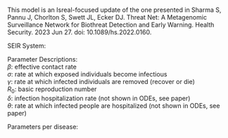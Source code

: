 
###
This model is an Isreal-focused update of the one presented in Sharma S, Pannu J, Chorlton S, Swett JL, Ecker DJ. Threat Net: A Metagenomic Surveillance Network for  Biothreat Detection and Early Warning. Health Security. 2023 Jun 27. doi: 10.1089/hs.2022.0160.


SEIR System:
\begin{align*}

\frac{dS}{dt} &= - \underbrace{\beta S I / N}_\textrm{exposure to infection} 

\\

\frac{dE}{dt} &=  \underbrace{\beta S I / N}_\textrm{exposure to infection} - \underbrace{\sigma E}_\textrm{latency period}

\\

\frac{dI}{dt} &=  \underbrace{\sigma E}_\textrm{latency period} - \underbrace{\gamma I}_\text{recovery}

\\

\frac{dR}{dt} &= \underbrace{\gamma I}_\text{recovery}

\\
\end{align*}

Parameter Descriptions: <br />
$\beta$: effective contact rate <br />
$\sigma$: rate at which exposed individuals become infectious  <br />
$\gamma$: rate at which infected individuals are removed (recover or die)  <br />
$R_0$: basic reproduction number <br />
$\delta$: infection hospitalization rate (not shown in ODEs, see paper) <br />
$\theta$: rate at which infected people are hospitalized (not shown in ODEs, see paper) 

Parameters per disease:

\begin{array}{|c|c|c|c|c|c|c|c|}
\hline
& \textrm{SARS-CoV-2} & \textrm{Omicron BA.1} & \textrm{SARS-CoV-1} & \textrm{MERS-CoV} & \textrm{Seasonal Influenza} & \textrm{H1N1 Influenza A (1918)} & \textrm{H5N1 HPAI} \\ \hline
\beta & 0.32 & 1.19 & 0.24 & 0.11 & 0.33 & 0.5 & 0.12 \\ \hline
\sigma & 0.15 & 0.25 & 0.25 & 0.18 & 0.5 & 0.5 & 0.2 \\ \hline
\gamma & 0.125 & 0.125 & 0.1 & 0.13 & 0.25 & 0.25 & 0.11 \\ \hline
R_0: & 2.5 & 9.5 & 2.4 & 0.9 & 1.3 & 2 & 1.1 \\ \hline
\delta & 0.026 & 0.062 & 0.7 & 1.00^* & 0.01 & 0.1^{**} & 1.00^* \\ \hline
\theta & 0.12 & 0.14 & 0.17 & 0.25 & 0.63 & 0.4 & 0.2 \\ \hline
\textrm{References} & (40-46) & (41,44,47) & (40,48) & (40,49-51) & (52-54) & (40,55) & (56-59) \\
 \\ \hline
\end{array}

